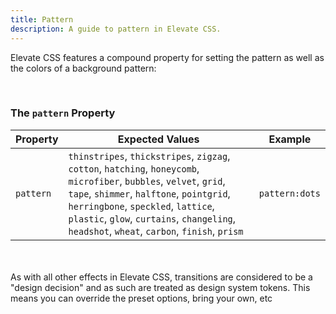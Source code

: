 ```yaml
---
title: Pattern
description: A guide to pattern in Elevate CSS.
---
```


Elevate CSS features a compound property for setting the pattern as well as the colors of a background pattern:

<br/>

### The `pattern` Property

| Property   | Expected Values | Example     |
|------------|--------------------|-----------------------|
| `pattern` | `thinstripes`, `thickstripes`, `zigzag`, `cotton`, `hatching`, `honeycomb`, `microfiber`, `bubbles`, `velvet`, `grid`, `tape`, `shimmer`, `halftone`, `pointgrid`, `herringbone`, `speckled`, `lattice`, `plastic`, `glow`, `curtains`, `changeling`, `headshot`, `wheat`, `carbon`, `finish`, `prism`  |  `pattern:dots`  |



<br/>
<br/>


<Aside title="Effects are Token Driven">
As with all other effects in Elevate CSS, transitions are considered to be a "design decision" and as such are treated as design system tokens. This means you can override the preset options, bring your own, etc
</Aside>

<br/>
<br/>


 <div class="w:full h:c4 pattern:thinstripes mg-t:d4 mg-b:d4"></div>
  <div class="w:full h:c4 pattern:thickstripes mg-t:d4 mg-b:d4"></div>
  <div class="w:full h:c4 pattern:zigzag mg-t:d4 mg-b:d4"></div>
  <div class="w:full h:c4 pattern:cotton mg-t:d4 mg-b:d4"></div>
  <div class="w:full h:c4 pattern:hatching mg-t:d4 mg-b:d4"></div>
  <div class="w:full h:c4 pattern:honeycomb mg-t:d4 mg-b:d4"></div>
  <div class="w:full h:c4 pattern:microfiber mg-t:d4 mg-b:d4"></div>
  <div class="w:full h:c4 pattern:bubbles mg-t:d4 mg-b:d4"></div>
  <div class="w:full h:c4 pattern:velvet mg-t:d4 mg-b:d4"></div>
  <div class="w:full h:c4 pattern:grid mg-t:d4 mg-b:d4"></div>
  <div class="w:full h:c4 pattern:tape mg-t:d4 mg-b:d4"></div>
  <div class="w:full h:c4 pattern:shimmer mg-t:d4 mg-b:d4"></div>
  <div class="w:full h:c4 pattern:halftone mg-t:d4 mg-b:d4"></div>
  <div class="w:full h:c4 pattern:pointgrid mg-t:d4 mg-b:d4"></div>
  <div class="w:full h:c4 pattern:herringbone mg-t:d4 mg-b:d4"></div>
  <div class="w:full h:c4 pattern:speckled mg-t:d4 mg-b:d4"></div>
  <div class="w:full h:c4 pattern:lattice mg-t:d4 mg-b:d4"></div>
  <div class="w:full h:c4 pattern:plastic mg-t:d4 mg-b:d4"></div>
  <div class="w:full h:c4 pattern:glow mg-t:d4 mg-b:d4"></div>
  <div class="w:full h:c4 pattern:curtains mg-t:d4 mg-b:d4"></div>
  <div class="w:full h:c4 pattern:changeling mg-t:d4 mg-b:d4"></div>
  <div class="w:full h:c4 pattern:headshot mg-t:d4 mg-b:d4"></div>
  <div class="w:full h:c4 pattern:wheat mg-t:d4 mg-b:d4"></div>
  <div class="w:full h:c4 pattern:carbon mg-t:d4 mg-b:d4"></div>
  <div class="w:full h:c4 pattern:finish mg-t:d4 mg-b:d4"></div>
  <div class="w:full h:c4 pattern:prism mg-t:d4 mg-b:d4"></div>
